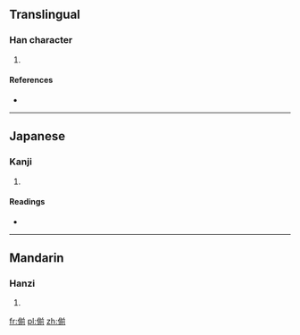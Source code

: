 ==Translingual==

===Han character===
{{Han char|rn=9|rad=人|as=09|sn=11|four=|canj=人廿月弓 (OTBN)}}

# {{defn|Han|sort=人09}}

====References====
* {{Han ref|kx=0109.210|dkj=00829|dj=0233.100|hdz=10195.030|uh=5042|ud=20546}}

----

==Japanese==

===Kanji===
{{ja-kanji|grade=|rs=人09}}

# {{defn|lang=ja|sort=人09}}

====Readings====
* {{ja-readings|on=[[せん]] (sen)|kun=[[すすむ]] (susumu)}}

----

==Mandarin==

===Hanzi===
{{cmn-hanzi|pin=[[jiān]] ([[jian1]])|wg=chien<sup>1</sup>}}

# {{defn|lang=cmn|sort=人09}}

[[fr:偂]]
[[pl:偂]]
[[zh:偂]]